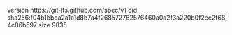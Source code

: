 version https://git-lfs.github.com/spec/v1
oid sha256:f04b1bbea2a1a1d8b7a4f268572762576460a0a2f3a220b0f2ec2f684c86b597
size 9835
